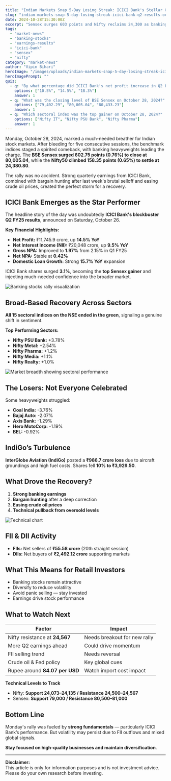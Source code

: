 ```yaml
---
title: "Indian Markets Snap 5-Day Losing Streak: ICICI Bank's Stellar Q2 Results Drive Banking Rally"
slug: "indian-markets-snap-5-day-losing-streak-icici-bank-q2-results-october-2024"
date: 2024-10-28T15:30:00Z
excerpt: "Sensex surges 603 points and Nifty reclaims 24,300 as banking stocks lead a massive comeback on Monday, October 28, 2024. ICICI Bank's 14.5% profit jump and improving asset quality spark investor confidence after a brutal week of losses."
tags:
  - "market-news"
  - "banking-stocks"
  - "earnings-results"
  - "icici-bank"
  - "sensex"
  - "nifty"
category: "market-news"
author: "Vipin Bihari"
heroImage: "/images/uploads/indian-markets-snap-5-day-losing-streak-icici-bank-q2-results-october-2024/hero-image.jpg"
heroImagePrompt: ""
quiz:
  - q: "By what percentage did ICICI Bank's net profit increase in Q2 FY25?"
    options: ["10.5%", "14.5%", "18.3%"]
    answer: 1
  - q: "What was the closing level of BSE Sensex on October 28, 2024?"
    options: ["79,402.29", "80,005.04", "80,433.23"]
    answer: 1
  - q: "Which sectoral index was the top gainer on October 28, 2024?"
    options: ["Nifty IT", "Nifty PSU Bank", "Nifty Pharma"]
    answer: 1
---
```


Monday, October 28, 2024, marked a much-needed breather for Indian stock markets. After bleeding for five consecutive sessions, the benchmark indices staged a spirited comeback, with banking heavyweights leading the charge. The **BSE Sensex surged 602.75 points (0.76%) to close at 80,005.04**, while the **Nifty50 climbed 158.35 points (0.65%) to settle at 24,380.80**.

The rally was no accident. Strong quarterly earnings from ICICI Bank, combined with bargain hunting after last week's brutal selloff and easing crude oil prices, created the perfect storm for a recovery.

## ICICI Bank Emerges as the Star Performer

The headline story of the day was undoubtedly **ICICI Bank's blockbuster Q2 FY25 results**, announced on Saturday, October 26.

**Key Financial Highlights:**

- **Net Profit:** ₹11,745.9 crore, up **14.5% YoY**
- **Net Interest Income (NII):** ₹20,048 crore, up **9.5% YoY**
- **Gross NPA:** Improved to **1.97%** from 2.15% in Q1 FY25
- **Net NPA:** Stable at **0.42%**
- **Domestic Loan Growth:** Strong **15.7% YoY** expansion

ICICI Bank shares surged **3.1%**, becoming the **top Sensex gainer** and injecting much-needed confidence into the broader market.

![Banking stocks rally visualization](/images/uploads/indian-markets-snap-5-day-losing-streak-icici-bank-q2-results-october-2024/banking-sector-rally.png)

## Broad-Based Recovery Across Sectors

**All 15 sectoral indices on the NSE ended in the green**, signaling a genuine shift in sentiment.

**Top Performing Sectors:**

- **Nifty PSU Bank:** +3.78%
- **Nifty Metal:** +2.54%
- **Nifty Pharma:** +1.2%
- **Nifty Media:** +1.1%
- **Nifty Realty:** +1.0%

![Market breadth showing sectoral performance](/images/uploads/indian-markets-snap-5-day-losing-streak-icici-bank-q2-results-october-2024/sectoral-performance.png)

## The Losers: Not Everyone Celebrated

Some heavyweights struggled:

- **Coal India:** -3.76%
- **Bajaj Auto:** -2.07%
- **Axis Bank:** -1.29%
- **Hero MotoCorp:** -1.19%
- **BEL:** -0.92%

## IndiGo’s Turbulence

**InterGlobe Aviation (IndiGo)** posted a **₹986.7 crore loss** due to aircraft groundings and high fuel costs. Shares fell **10% to ₹3,929.50**.

## What Drove the Recovery?

1. **Strong banking earnings**
2. **Bargain hunting** after a deep correction
3. **Easing crude oil prices**
4. **Technical pullback from oversold levels**

![Technical chart](/images/uploads/indian-markets-snap-5-day-losing-streak-icici-bank-q2-results-october-2024/nifty-technical-levels.png)

## FII & DII Activity

- **FIIs:** Net sellers of **₹55.58 crore** (20th straight session)
- **DIIs:** Net buyers of **₹2,492.12 crore** supporting markets

## What This Means for Retail Investors

- Banking stocks remain attractive
- Diversify to reduce volatility
- Avoid panic selling — stay invested
- Earnings drive stock performance

## What to Watch Next

| Factor | Impact |
|--------|--------|
| Nifty resistance at **24,567** | Needs breakout for new rally |
| More Q2 earnings ahead | Could drive momentum |
| FII selling trend | Needs reversal |
| Crude oil & Fed policy | Key global cues |
| Rupee around **84.07 per USD** | Watch import cost impact |

**Technical Levels to Track**

- Nifty: **Support 24,073–24,135 / Resistance 24,500–24,567**
- Sensex: **Support 79,000 / Resistance 80,500–81,000**

## Bottom Line

Monday's rally was fueled by **strong fundamentals** — particularly ICICI Bank’s performance. But volatility may persist due to FII outflows and mixed global signals. 

**Stay focused on high-quality businesses and maintain diversification**.

---

**Disclaimer:**  
This article is only for information purposes and is not investment advice. Please do your own research before investing.
